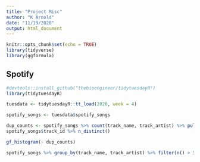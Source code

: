```yaml
---
title: "Project Misc"
author: "K Arnold"
date: "11/19/2020"
output: html_document
---
```


```r
knitr::opts_chunk$set(echo = TRUE)
library(tidyverse)
library(ggformula)
```

## Spotify

```r
#devtools::install_github("thebioengineer/tidytuesdayR")
library(tidytuesdayR)
```

```r
tuesdata <- tidytuesdayR::tt_load(2020, week = 4)
```

```r
spotify_songs <- tuesdata$spotify_songs
```

```r
dup_counts <- spotify_songs %>% count(track_name, track_artist) %>% pull(n)
spotify_songs$track_id %>% n_distinct()
```

```r
gf_histogram(~ dup_counts)
```


```r
spotify_songs %>% group_by(track_name, track_artist) %>% filter(n() > 5) %>% mutate(n = n())
```


